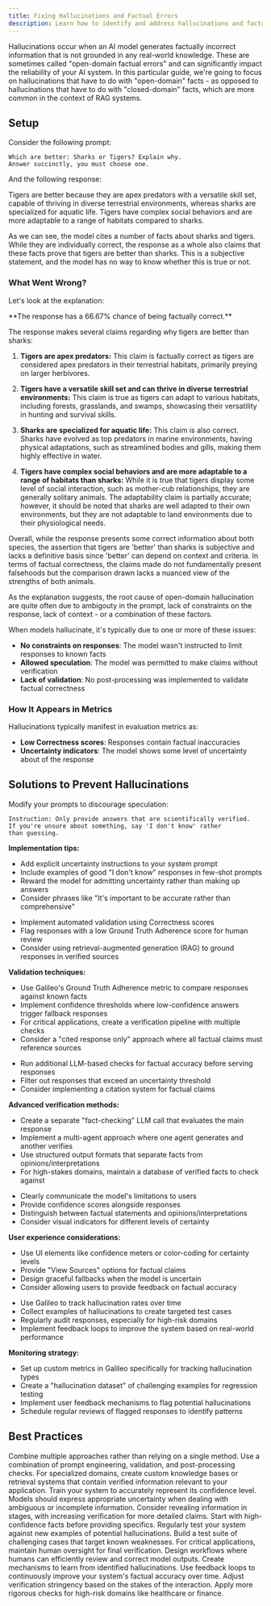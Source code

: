 ```yaml
---
title: Fixing Hallucinations and Factual Errors
description: Learn how to identify and address hallucinations and factual errors in your AI models
---
```


Hallucinations occur when an AI model generates factually incorrect information that is not grounded in any real-world knowledge. These are sometimes called "open-domain factual errors" and can significantly impact the reliability of your AI system. In this particular guide, we're going to focus on hallucinations that have to do with "open-domain" facts - as opposed to hallucinations that have to do with "closed-domain" facts, which are more common in the context of RAG systems.

## Setup

Consider the following prompt:

```
Which are better: Sharks or Tigers? Explain why.
Answer succinctly, you must choose one.
```

And the following response:

<Card>
Tigers are better because they are apex predators with a versatile skill set, capable of thriving in diverse terrestrial environments, whereas sharks are specialized for aquatic life. Tigers have complex social behaviors and are more adaptable to a range of habitats compared to sharks.

</Card>

As we can see, the model cites a number of facts about sharks and tigers. While they are individually correct, the response as a whole also claims that these facts prove that tigers are better than sharks. This is a subjective statement, and the model has no way to know whether this is true or not.

### What Went Wrong?

Let's look at the explanation:

<Card>
**The response has a 66.67% chance of being factually correct.**

The response makes several claims regarding why tigers are better than sharks:

1. **Tigers are apex predators:** This claim is factually correct as tigers are considered apex predators in their terrestrial habitats, primarily preying on larger herbivores.

2. **Tigers have a versatile skill set and can thrive in diverse terrestrial environments:** This claim is true as tigers can adapt to various habitats, including forests, grasslands, and swamps, showcasing their versatility in hunting and survival skills.

3. **Sharks are specialized for aquatic life:** This claim is also correct. Sharks have evolved as top predators in marine environments, having physical adaptations, such as streamlined bodies and gills, making them highly effective in water.

4. **Tigers have complex social behaviors and are more adaptable to a range of habitats than sharks:** While it is true that tigers display some level of social interaction, such as mother-cub relationships, they are generally solitary animals. The adaptability claim is partially accurate; however, it should be noted that sharks are well adapted to their own environments, but they are not adaptable to land environments due to their physiological needs.

Overall, while the response presents some correct information about both species, the assertion that tigers are 'better' than sharks is subjective and lacks a definitive basis since 'better' can depend on context and criteria. In terms of factual correctness, the claims made do not fundamentally present falsehoods but the comparison drawn lacks a nuanced view of the strengths of both animals.

</Card>

As the explanation suggests, the root cause of open-domain hallucination are quite often due to ambigouty in the prompt, lack of constraints on the response, lack of context - or a combination of these factors.

When models hallucinate, it's typically due to one or more of these issues:

- **No constraints on responses**: The model wasn't instructed to limit responses to known facts
- **Allowed speculation**: The model was permitted to make claims without verification
- **Lack of validation**: No post-processing was implemented to validate factual correctness

### How It Appears in Metrics

Hallucinations typically manifest in evaluation metrics as:

- **Low Correctness scores**: Responses contain factual inaccuracies
- **Uncertainty indicators**: The model shows some level of uncertainty about of the response

## Solutions to Prevent Hallucinations

<Steps>
<Step title="Explicitly Instruct the Model to Avoid Guessing">

Modify your prompts to discourage speculation:

```
Instruction: Only provide answers that are scientifically verified.
If you're unsure about something, say 'I don't know' rather
than guessing.
```

**Implementation tips:**

- Add explicit uncertainty instructions to your system prompt
- Include examples of good "I don't know" responses in few-shot prompts
- Reward the model for admitting uncertainty rather than making up answers
- Consider phrases like "It's important to be accurate rather than comprehensive"

</Step>

<Step title="Add Response Validation">

- Implement automated validation using Correctness scores
- Flag responses with a low Ground Truth Adherence score for human review
- Consider using retrieval-augmented generation (RAG) to ground responses in verified sources

**Validation techniques:**

- Use Galileo's Ground Truth Adherence metric to compare responses against known facts
- Implement confidence thresholds where low-confidence answers trigger fallback responses
- For critical applications, create a verification pipeline with multiple checks
- Consider a "cited response only" approach where all factual claims must reference sources

</Step>

<Step title="Implement Post-Processing Checks">

- Run additional LLM-based checks for factual accuracy before serving responses
- Filter out responses that exceed an uncertainty threshold
- Consider implementing a citation system for factual claims

**Advanced verification methods:**

- Create a separate "fact-checking" LLM call that evaluates the main response
- Implement a multi-agent approach where one agent generates and another verifies
- Use structured output formats that separate facts from opinions/interpretations
- For high-stakes domains, maintain a database of verified facts to check against

</Step>

<Step title="Design for Transparency">

- Clearly communicate the model's limitations to users
- Provide confidence scores alongside responses
- Distinguish between factual statements and opinions/interpretations
- Consider visual indicators for different levels of certainty

**User experience considerations:**

- Use UI elements like confidence meters or color-coding for certainty levels
- Provide "View Sources" options for factual claims
- Design graceful fallbacks when the model is uncertain
- Consider allowing users to provide feedback on factual accuracy

</Step>

<Step title="Monitor and Continuously Improve">

- Use Galileo to track hallucination rates over time
- Collect examples of hallucinations to create targeted test cases
- Regularly audit responses, especially for high-risk domains
- Implement feedback loops to improve the system based on real-world performance

**Monitoring strategy:**

- Set up custom metrics in Galileo specifically for tracking hallucination types
- Create a "hallucination dataset" of challenging examples for regression testing
- Implement user feedback mechanisms to flag potential hallucinations
- Schedule regular reviews of flagged responses to identify patterns

</Step>
</Steps>

## Best Practices

<CardGroup cols={2}>
  <Card title="Layer your defenses" icon="shield-halved">
    Combine multiple approaches rather than relying on a single method. Use a combination of prompt engineering, validation, and post-processing checks.

</Card>

  <Card title="Domain-specific knowledge" icon="book">
    For specialized domains, create custom knowledge bases or retrieval systems that contain verified information relevant to your application.

</Card>

  <Card title="Calibrate confidence" icon="gauge-high">
    Train your system to accurately represent its confidence level. Models should express appropriate uncertainty when dealing with ambiguous or incomplete information.

</Card>

  <Card title="Progressive disclosure" icon="layer-group">
    Consider revealing information in stages, with increasing verification for more detailed claims. Start with high-confidence facts before providing specifics.

</Card>

  <Card title="Continuous evaluation" icon="magnifying-glass-chart">
    Regularly test your system against new examples of potential hallucinations. Build a test suite of challenging cases that target known weaknesses.

</Card>

  <Card title="Human-in-the-loop" icon="user-check">
    For critical applications, maintain human oversight for final verification. Design workflows where humans can efficiently review and correct model outputs.

</Card>

  <Card title="Feedback integration" icon="arrows-spin">
    Create mechanisms to learn from identified hallucinations. Use feedback loops to continuously improve your system's factual accuracy over time.

</Card>

  <Card title="Contextual awareness" icon="scale-balanced">
    Adjust verification stringency based on the stakes of the interaction. Apply more rigorous checks for high-risk domains like healthcare or finance.

</Card>
</CardGroup>
